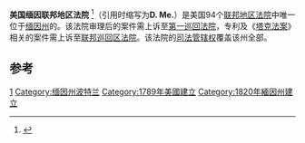 {{Infobox U.S. district court
|district name =  美国缅因联邦地区法院
|abbrev =D. Me.
|appeals to = 第一巡回
|map image name = 
|map image width = 200
|map image caption = 
|seal = 
|seal size = 160
|established = 1820年3月30日 
|judges assigned = 3
|chief judge =	John A. Woodcock
|official site = http://www.med.uscourts.gov
}}

'''美国缅因联邦地区法院''' <ref name="中文名参考">{{cite web | url=http://www.tobaccochina.com/news_gj/law/wu/20079/200796164518_269953.shtml | title=中文名参考 | accessdate=2013-08-08 }}</ref>（引用时缩写为'''D. Me.'''）是美国94个[[联邦地区法院|联邦地区法院]]中唯一位于[[缅因州|缅因州]]的。该法院审理后的案件需上诉至[[美国联邦第一巡回上诉法院|第一巡回法院]]，专利及《[[塔克法案|塔克法案]]》相关的案件需上诉至[[联邦巡回区法院|联邦巡回区法院]]。该法院的[[司法管辖权|司法管辖权]]覆盖该州全部。

==参考==
{{reflist}}
{{联邦地区法院}}

[[Category:美国联邦地区法院|1]]
[[Category:缅因州波特兰|Category:缅因州波特兰]]
[[Category:1789年美國建立|Category:1789年美國建立]]
[[Category:1820年緬因州建立|Category:1820年緬因州建立]]